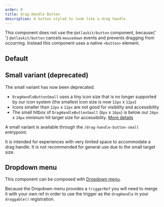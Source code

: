 ```yaml
---
order: 0
title: Drag Handle Button
description: A button styled to look like a drag handle
---
```




<SectionMessage appearance="warning">
	This component does not use the <Code>@atlaskit/button</Code> component, because{' '}
	<Code>@atlaskit/button</Code> cancels <Code>mousedown</Code> events and prevents dragging from
	occurring. Instead this component uses a native <Code>&lt;button&gt;</Code> element.
</SectionMessage>

## Default

<Example Component={DragHandleButtonExample} />

## Small variant (deprecated)

<SectionMessage appearance="warning">

The small variant has now been deprecated.

- `DragHandleButtonSmall` uses a tiny icon size that is no longer supported by our icon system (the
  smallest icon size is now `12px` x `12px`)
- Icons smaller than `12px` x `12px` are not good for visibility and accessibility
- The small hitbox of `DragHandleButtonSmall` (`8px` x `16px`) is below our `24px` x `24px` minimum
  hit target size for accessibility.
  [More details](https://www.w3.org/WAI/WCAG22/Understanding/target-size-minimum.html)

</SectionMessage>

A small variant is available through the `/drag-handle-button-small` entrypoint.

It is intended for experiences with very limited space to accommodate a drag handle. It is not
recommended for general use due to the small target size.

<Example Component={DragHandleButtonSmallExample} />

## Dropdown menu

This component can be composed with [Dropdown menu](/components/dropdown-menu).

Because the Dropdown menu provides a `triggerRef` you will need to merge it with your own ref in
order to use the trigger as the `dragHandle` in your `draggable()` registration.

<Example Component={DragHandleDropdownMenuExample} />
